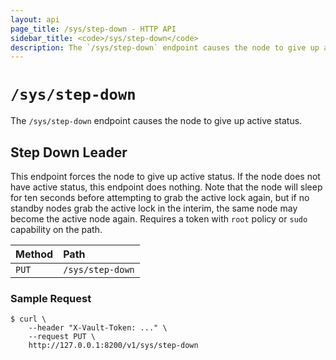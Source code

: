 ```yaml
---
layout: api
page_title: /sys/step-down - HTTP API
sidebar_title: <code>/sys/step-down</code>
description: The `/sys/step-down` endpoint causes the node to give up active status.
---
```


# `/sys/step-down`

The `/sys/step-down` endpoint causes the node to give up active status.

## Step Down Leader

This endpoint forces the node to give up active status. If the node does not
have active status, this endpoint does nothing. Note that the node will sleep
for ten seconds before attempting to grab the active lock again, but if no
standby nodes grab the active lock in the interim, the same node may become the
active node again. Requires a token with `root` policy or `sudo` capability on
the path.

| Method   | Path                         |
| :--------------------------- | :--------------------- |
| `PUT`    | `/sys/step-down`             |

### Sample Request

```
$ curl \
    --header "X-Vault-Token: ..." \
    --request PUT \
    http://127.0.0.1:8200/v1/sys/step-down
```
